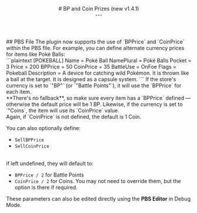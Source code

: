 <header>
  # BP and Coin Prizes (new v1.4.1)
  <br/>
  ---
</header>
## PBS File
The plugin now supports the use of `BPPrice` and `CoinPrice` within the PBS file.
For example, you can define alternate currency prices for items like Poké Balls:
<br/>
```plaintext
[POKEBALL]
Name = Poké Ball 
NamePlural = Poké Balls 
Pocket = 3
Price = 200
BPPrice = 50
CoinPrice = 35
BattleUse = OnFoe
Flags = Pokeball
Description = A device for catching wild Pokémon.
It is thrown like a ball at the target. It is designed as a capsule system.
```
<Callout type="hint">
  If the store's currency is set to `"BP"` (or `"Battle Points"`), it will use the `BPPrice` for each item. 
  <br/>**There's no fallback**, so make sure every item has a `BPPrice` defined — otherwise the default price will be <Gn>1 BP</Gn>.
  Likewise, if the currency is set to `"Coins`, the item will use its `CoinPrice` value. 
  <br/>Again, if `CoinPrice` is not defined, the default is <Gn>1 Coin</Gn>.
</Callout>

You can also optionally define:
- `SellBPPrice`
- `SellCoinPrice`

<br/>if left undefined, they will default to:
- `BPPrice / 2` for Battle Points 
- `CoinPrice / 2` for Coins. 
You may not need to override them, but the option is there if required.

<ImageWithCaption src="/images/documentation/poke-market/BpAndCoinParametersPBS.png" caption="In Game PBS Editor"/>

These parameters can also be edited directly using the **PBS Editor** in <Gn>Debug Mode</Gn>.